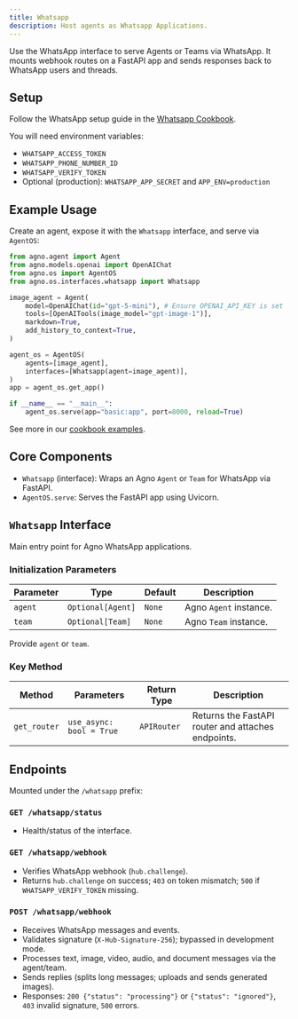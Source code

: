 ```yaml
---
title: Whatsapp
description: Host agents as Whatsapp Applications.
---
```


Use the WhatsApp interface to serve Agents or Teams via WhatsApp. It mounts webhook routes on a FastAPI app and sends responses back to WhatsApp users and threads.

## Setup

Follow the WhatsApp setup guide in the [Whatsapp Cookbook](https://github.com/agno-agi/agno/blob/main/cookbook/agent_os/interfaces/whatsapp/readme.md).

You will need environment variables:

- `WHATSAPP_ACCESS_TOKEN`
- `WHATSAPP_PHONE_NUMBER_ID`
- `WHATSAPP_VERIFY_TOKEN`
- Optional (production): `WHATSAPP_APP_SECRET` and `APP_ENV=production`

## Example Usage

Create an agent, expose it with the `Whatsapp` interface, and serve via `AgentOS`:

```python
from agno.agent import Agent
from agno.models.openai import OpenAIChat
from agno.os import AgentOS
from agno.os.interfaces.whatsapp import Whatsapp

image_agent = Agent(
    model=OpenAIChat(id="gpt-5-mini"), # Ensure OPENAI_API_KEY is set
    tools=[OpenAITools(image_model="gpt-image-1")],
    markdown=True,
    add_history_to_context=True,
)

agent_os = AgentOS(
    agents=[image_agent],
    interfaces=[Whatsapp(agent=image_agent)],
)
app = agent_os.get_app()

if __name__ == "__main__":
    agent_os.serve(app="basic:app", port=8000, reload=True)
```

See more in our [cookbook examples](https://github.com/agno-agi/agno/tree/main/cookbook/agent_os/interfaces/whatsapp/).

## Core Components

- `Whatsapp` (interface): Wraps an Agno `Agent` or `Team` for WhatsApp via FastAPI.
- `AgentOS.serve`: Serves the FastAPI app using Uvicorn.

## `Whatsapp` Interface

Main entry point for Agno WhatsApp applications.

### Initialization Parameters

| Parameter | Type              | Default | Description            |
| --------- | ----------------- | ------- | ---------------------- |
| `agent`   | `Optional[Agent]` | `None`  | Agno `Agent` instance. |
| `team`    | `Optional[Team]`  | `None`  | Agno `Team` instance.  |

Provide `agent` or `team`.

### Key Method

| Method       | Parameters               | Return Type | Description                                        |
| ------------ | ------------------------ | ----------- | -------------------------------------------------- |
| `get_router` | `use_async: bool = True` | `APIRouter` | Returns the FastAPI router and attaches endpoints. |

## Endpoints

Mounted under the `/whatsapp` prefix:

### `GET /whatsapp/status`

- Health/status of the interface.

### `GET /whatsapp/webhook`

- Verifies WhatsApp webhook (`hub.challenge`).
- Returns `hub.challenge` on success; `403` on token mismatch; `500` if `WHATSAPP_VERIFY_TOKEN` missing.

### `POST /whatsapp/webhook`

- Receives WhatsApp messages and events.
- Validates signature (`X-Hub-Signature-256`); bypassed in development mode.
- Processes text, image, video, audio, and document messages via the agent/team.
- Sends replies (splits long messages; uploads and sends generated images).
- Responses: `200 {"status": "processing"}` or `{"status": "ignored"}`, `403` invalid signature, `500` errors.
